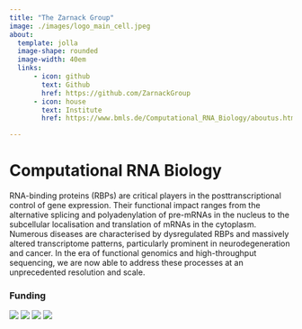 ```yaml
---
title: "The Zarnack Group"
image: ./images/logo_main_cell.jpeg
about: 
  template: jolla
  image-shape: rounded
  image-width: 40em
  links:
      - icon: github
        text: Github
        href: https://github.com/ZarnackGroup
      - icon: house
        text: Institute
        href: https://www.bmls.de/Computational_RNA_Biology/aboutus.html

---
```


# **Computational RNA Biology**

RNA-binding proteins (RBPs) are critical players in the posttranscriptional control of gene expression. Their functional impact ranges from the alternative splicing and polyadenylation of pre-mRNAs in the nucleus to the subcellular localisation and translation of mRNAs in the cytoplasm. Numerous diseases are characterised by dysregulated RBPs and massively altered transcriptome patterns, particularly prominent in neurodegeneration and cancer. In the era of functional genomics and high-throughput sequencing, we are now able to address these processes at an unprecedented resolution and scale.

### Funding

[![](./images/logos/gu.png)](https://www.uni-frankfurt.de/){fig-alt="Goethe University" width="40"}
[![](./images/logos/sfb902.png)](https://sfb902.wordpress.com/){fig-alt="SFB902" width="40"}
[![](./images/logos/sfb1361_logo.png)](https://www.sfb1361.de/){fig-alt="SFB1361" width="40"}
[![](./images/logos/FOR2333-logo-no-background-2.png)](https://for2333.de//){fig-alt="FOR2333" width="40"}
